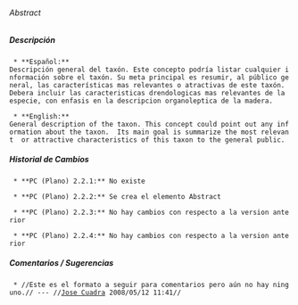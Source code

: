 ====== Abstract ======

===== Descripción =====
  * **Español:**
 Descripción general del taxón. Este concepto podría listar cualquier información sobre el taxón. Su meta principal es resumir, al público general, las características mas relevantes o atractivas de este taxón. Debera incluir las caracteristicas drendologicas mas relevantes de la especie, con enfasis en la descripcion organoleptica de la madera.

  * **English:**
 General description of the taxon. This concept could point out any information about the taxon.  Its main goal is summarize the most relevant  or attractive characteristics of this taxon to the general public.


===== Historial de Cambios =====
  * **PC (Plano) 2.2.1:** No existe

  * **PC (Plano) 2.2.2:** Se crea el elemento Abstract

  * **PC (Plano) 2.2.3:** No hay cambios con respecto a la version anterior

  * **PC (Plano) 2.2.4:** No hay cambios con respecto a la version anterior


===== Comentarios / Sugerencias =====

  * //Este es el formato a seguir para comentarios pero aún no hay ninguno.// --- //[[jcuadra@inbio.ac.cr|Jose Cuadra]] 2008/05/12 11:41//

